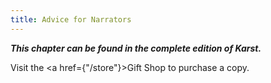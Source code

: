 ```yaml
---
title: Advice for Narrators
---
```


_**This chapter can be found in the complete edition of Karst.**_

Visit the <a href={"/store"}>Gift Shop</a> to purchase a copy.
